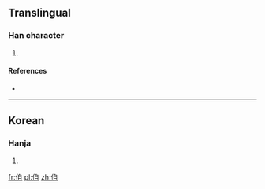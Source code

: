 ==Translingual==

===Han character===
{{Han char|rn=9|rad=人|as=06|sn=8|four=|canj=人竹月山 (OHBU)|ids=⿰[[亻]][[自]]}}

# {{defn|Han|sort=人06}}

====References====
* {{Han ref|kx=0102.291|dkj=|dj=|hdz=10149.061|uh=3451|ud=13393|bh=|bd=}}

----

==Korean==

===Hanja===
{{ko-hanja|hangeul=자|rv=ja|mr=cha|y=ca}}

# {{defn|lang=ko|sort=人06}}

[[fr:㑑]]
[[pl:㑑]]
[[zh:㑑]]